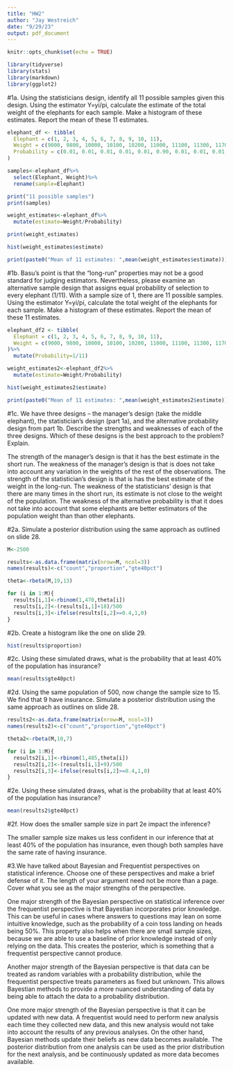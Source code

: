 ```yaml
---
title: "HW2"
author: "Jay Westreich"
date: "9/29/23"
output: pdf_document
---
```


```r
knitr::opts_chunk$set(echo = TRUE)
```

```r
library(tidyverse)
library(stats)
library(markdown)
library(ggplot2)
```

#1a. Using the statisticians design, identify all 11 possible samples given this design. Using the estimator Y=yi/pi, calculate the estimate of the total weight of the elephants for each sample. Make a histogram of these estimates. Report the mean of these 11 estimates.
```r
elephant_df <- tibble(
  Elephant = c(1, 2, 3, 4, 5, 6, 7, 8, 9, 10, 11),
  Weight = c(9000, 9800, 10000, 10100, 10200, 11000, 11100, 11300, 11700, 12200, 13000),
  Probability = c(0.01, 0.01, 0.01, 0.01, 0.01, 0.90, 0.01, 0.01, 0.01, 0.01, 0.01)
)

samples<-elephant_df%>%
  select(Elephant, Weight)%>%
  rename(sample=Elephant)

print("11 possible samples")
print(samples)
```

```r
weight_estimates<-elephant_df%>%
  mutate(estimate=Weight/Probability)

print(weight_estimates)

hist(weight_estimates$estimate)

print(paste0("Mean of 11 estimates: ",mean(weight_estimates$estimate)))

```

#1b. Basu’s point is that the “long-run” properties may not be a good standard for judging estimators. Nevertheless, please examine an alternative sample design that assigns equal probability of selection to every elephant (1/11). With a sample size of 1, there are 11 possible samples. Using the estimator Y=yi/pi, calculate the total weight of the elephants for each sample. Make a histogram of these estimates. Report the mean of these 11 estimates.
```r
elephant_df2 <- tibble(
  Elephant = c(1, 2, 3, 4, 5, 6, 7, 8, 9, 10, 11),
  Weight = c(9000, 9800, 10000, 10100, 10200, 11000, 11100, 11300, 11700, 12200, 13000)
)%>%
  mutate(Probability=1/11)

weight_estimates2<-elephant_df2%>%
  mutate(estimate=Weight/Probability)

hist(weight_estimates2$estimate)

print(paste0("Mean of 11 estimates: ",mean(weight_estimates2$estimate)))

```

#1c. We have three designs – the manager’s design (take the middle elephant), the statistician’s design (part 1a), and the alternative probability design from part 1b. Describe the strengths and weaknesses of each of the three designs. Which of these designs is the best approach to the problem? Explain.

The strength of the manager's design is that it has the best estimate in the short run. The weakness of the manager's design is that is does not take into account any variation in the weights of the rest of the observations. The strength of the statistician's design is that is has the best estimate of the weight in the long-run. The weakness of the statisticians' design is that there are many times in the short run, its estimate is not close to the weight of the population. The weakness of the alternative probability is that it does not take into account that some elephants are better estimators of the population weight than than other elephants.

#2a. Simulate a posterior distribution using the same approach as outlined on slide 28.
```r
M<-2500

results<-as.data.frame(matrix(nrow=M, ncol=3))
names(results)<-c("count","proportion","gte40pct")

theta<-rbeta(M,19,13)

for (i in 1:M){
  results[i,1]<-rbinom(1,470,theta[i])
  results[i,2]<-(results[i,1]+18)/500
  results[i,3]<-ifelse(results[i,2]>=0.4,1,0)
}
```

#2b. Create a histogram like the one on slide 29.
```r
hist(results$proportion)
```

#2c. Using these simulated draws, what is the probability that at least 40% of the population has insurance?
```r
mean(results$gte40pct)
```

#2d. Using the same population of 500, now change the sample size to 15. We find that 9 have insurance. Simulate a posterior distribution using the same approach as outlines on slide 28.
```r
results2<-as.data.frame(matrix(nrow=M, ncol=3))
names(results2)<-c("count","proportion","gte40pct")

theta2<-rbeta(M,10,7)

for (i in 1:M){
  results2[i,1]<-rbinom(1,485,theta[i])
  results2[i,2]<-(results[i,1]+9)/500
  results2[i,3]<-ifelse(results[i,2]>=0.4,1,0)
}
```

#2e. Using these simulated draws, what is the probability that at least 40% of the population has insurance?
```r
mean(results2$gte40pct)
```

#2f. How does the smaller sample size in part 2e impact the inference?

The smaller sample size makes us less confident in our inference that at least 40% of the population has insurance, even though both samples have the same rate of having insurance.

#3.We have talked about Bayesian and Frequentist perspectives on statistical inference. Choose one of these perspectives and make a brief defense of it. The length of your argument need not be more than a page. Cover what you see as the major strengths of the perspective.

One major strength of the Bayesian perspective on statistical inference over the frequentist perspective is that Bayestian incorporates prior knowledge. This can be useful in cases where answers to questions may lean on some intuitive knowledge, such as the probability of a coin toss landing on heads being 50%. This property also helps when there are small sample sizes, because we are able to use a baseline of prior knowledge instead of only relying on the data. This creates the posterior, which is something that a frequentist perspective cannot produce.

Another major strength of the Bayesian perspective is that data can be treated as random variables with a probability distribution, while the frequentist perspective treats parameters as fixed but unknown. This allows Bayestian methods to provide a more nuanced understanding of data by being able to attach the data to a probability distribution.

One more major strength of the Bayesian perspective is that it can be updated with new data. A frequentist would need to perform new analysis each time they collected new data, and this new analysis would not take into account the results of any previous analyses. On the other hand, Bayesian methods update their beliefs as new data becomes available. The posterior distribution from one analysis can be used as the prior distribution for the next analysis, and be continuously updated as more data becomes available.